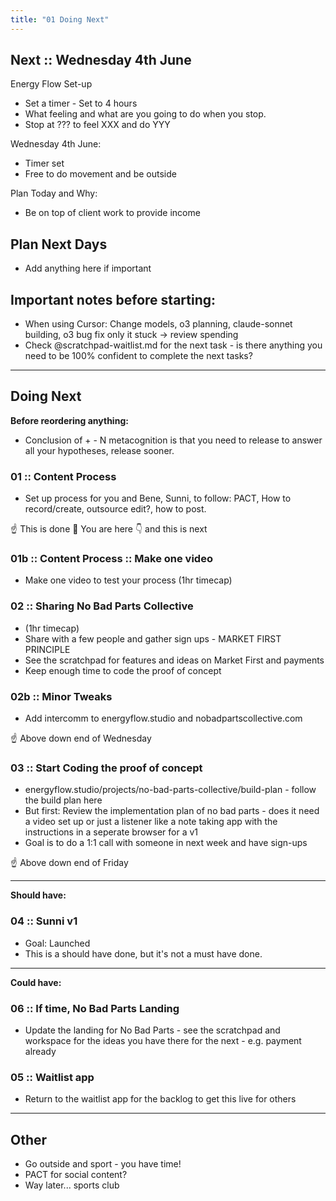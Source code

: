 ```yaml
---
title: "01 Doing Next"
---
```


## Next :: Wednesday 4th June 

Energy Flow Set-up 
- Set a timer - Set to 4 hours 
- What feeling and what are you going to do when you stop. 
- Stop at ??? to feel XXX and do YYY 
  
Wednesday 4th June: 
- Timer set 
- Free to do movement and be outside 

Plan Today and Why: 
- Be on top of client work to provide income 

## Plan Next Days 

- Add anything here if important 
## Important notes before starting:

- When using Cursor: Change models, o3 planning, claude-sonnet building, o3 bug fix only it stuck → review spending 
- Check @scratchpad-waitlist.md for the next task - is there anything you need to be 100% confident to complete the next tasks? 

---

## Doing Next

**Before reordering anything:** 
- Conclusion of + - N metacognition is that you need to release to answer all your hypotheses, release sooner. 

### 01 :: Content Process 
- Set up process for you and Bene, Sunni, to follow: PACT, How to record/create, outsource edit?, how to post. 

☝️ This is done 
📍 You are here 
👇 and this is next 

### 01b :: Content Process :: Make one video 
- Make one video to test your process (1hr timecap) 

### 02 :: Sharing No Bad Parts Collective 
- (1hr timecap) 
- Share with a few people and gather sign ups - MARKET FIRST PRINCIPLE 
- See the scratchpad for features and ideas on Market First and payments 
- Keep enough time to code the proof of concept 

### 02b :: Minor Tweaks
- Add intercomm to energyflow.studio and nobadpartscollective.com 

☝️ Above down end of Wednesday 

### 03 :: Start Coding the proof of concept 
- energyflow.studio/projects/no-bad-parts-collective/build-plan - follow the build plan here 
- But first: Review the implementation plan of no bad parts - does it need a video set up or just a listener like a note taking app with the instructions in a seperate browser for a v1 
- Goal is to do a 1:1 call with someone in next week and have sign-ups 

☝️ Above down end of Friday 


---

**Should have:** 
### 04 :: Sunni v1 
- Goal: Launched 
- This is a should have done, but it's not a must have done. 

---

**Could have:**
### 06 :: If time, No Bad Parts Landing 
- Update the landing for No Bad Parts - see the scratchpad and workspace for the ideas you have there for the next - e.g. payment already 

### 05 :: Waitlist app 
- Return to the waitlist app for the backlog to get this live for others 

---

## Other 

- Go outside and sport - you have time! 
- PACT for social content? 
- Way later... sports club 

